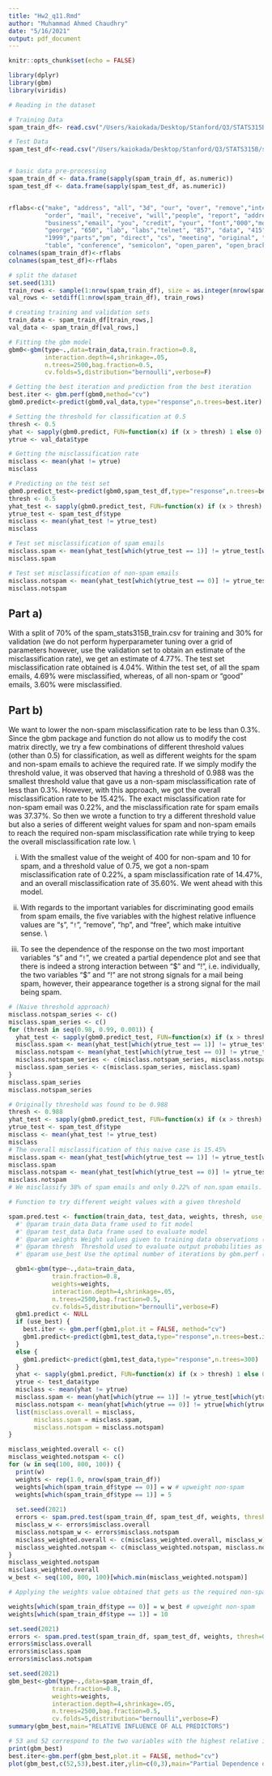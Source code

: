 ```yaml
---
title: "Hw2_q11.Rmd"
author: "Muhammad Ahmed Chaudhry"
date: "5/16/2021"
output: pdf_document
---
```


```r
knitr::opts_chunk$set(echo = FALSE)

library(dplyr)
library(gbm)
library(viridis)

```


```r
# Reading in the dataset

# Training Data
spam_train_df<- read.csv("/Users/kaiokada/Desktop/Stanford/Q3/STATS315B/spam_stats315B_train.csv", header = FALSE)

# Test Data
spam_test_df<-read.csv("/Users/kaiokada/Desktop/Stanford/Q3/STATS315B/spam_stats315B_test.csv", header=FALSE)


# basic data pre-processing
spam_train_df <- data.frame(sapply(spam_train_df, as.numeric))
spam_test_df <- data.frame(sapply(spam_test_df, as.numeric))


rflabs<-c("make", "address", "all", "3d", "our", "over", "remove","internet",
          "order", "mail", "receive", "will","people", "report", "addresses","free", 
          "business","email", "you", "credit", "your", "font","000","money","hp", "hpl", 
          "george", "650", "lab", "labs","telnet", "857", "data", "415", "85", "technology", 
          "1999","parts","pm", "direct", "cs", "meeting", "original", "project","re","edu", 
          "table", "conference", "semicolon", "open_paren", "open_bracket", "exclamation_pt", "dollar_sign", "#","CAPAVE", "CAPMAX", "CAPTOT","type")
colnames(spam_train_df)<-rflabs
colnames(spam_test_df)<-rflabs

```


```r
# split the dataset
set.seed(131)
train_rows <- sample(1:nrow(spam_train_df), size = as.integer(nrow(spam_train_df) * 0.7)) # 70% training
val_rows <- setdiff(1:nrow(spam_train_df), train_rows)

# creating training and validation sets
train_data <- spam_train_df[train_rows,]
val_data <- spam_train_df[val_rows,]

# Fitting the gbm model
gbm0<-gbm(type~.,data=train_data,train.fraction=0.8,
          interaction.depth=4,shrinkage=.05,
          n.trees=2500,bag.fraction=0.5,
          cv.folds=5,distribution="bernoulli",verbose=F)

# Getting the best iteration and prediction from the best iteration
best.iter <- gbm.perf(gbm0,method="cv")
gbm0.predict<-predict(gbm0,val_data,type="response",n.trees=best.iter)

# Setting the threshold for classification at 0.5
thresh <- 0.5
yhat <- sapply(gbm0.predict, FUN=function(x) if (x > thresh) 1 else 0)
ytrue <- val_data$type

# Getting the misclassification rate
misclass <- mean(yhat != ytrue)
misclass

# Predicting on the test set
gbm0.predict_test<-predict(gbm0,spam_test_df,type="response",n.trees=best.iter)
thresh <- 0.5
yhat_test <- sapply(gbm0.predict_test, FUN=function(x) if (x > thresh) 1 else 0)
ytrue_test <- spam_test_df$type
misclass <- mean(yhat_test != ytrue_test)
misclass

# Test set misclassification of spam emails
misclass.spam <- mean(yhat_test[which(ytrue_test == 1)] != ytrue_test[which(ytrue_test == 1)])
misclass.spam

# Test set misclassification of non-spam emails
misclass.notspam <- mean(yhat_test[which(ytrue_test == 0)] != ytrue_test[which(ytrue_test == 0)])
misclass.notspam
```

## Part a)
With a split of 70% of the spam_stats315B_train.csv for training and 30% for validation (we do not perform hyperparameter tuning over a grid of parameters however, use the validation set to obtain an estimate of the misclassification rate), we get an estimate of $4.77 \%$.  The test set misclassification rate obtained is $4.04 \%$. Within the test set, of all the spam emails, $4.69 \%$ were misclassified, whereas, of all non-spam or "good" emails, $3.60\%$ were misclassified. 


## Part b)
We want to lower the non-spam misclassification rate to be less than $0.3\%$. Since the gbm package and function do not allow us to modify the cost matrix directly, we try a few combinations of different threshold values (other than 0.5) for classification, as well as different weights for the spam and non-spam emails to achieve the required rate. If we simply modify the threshold value, it was observed that having a threshold of $0.988$ was the smallest threshold value that gave us a non-spam misclassification rate of less than $0.3\%$. However, with this approach, we got the overall misclassification rate to be $15.42\%$. The exact misclassification rate for non-spam email was $0.22\%$, and the misclassification rate for spam emails was $37.37\%$. So then we wrote a function to try a different threshold value but also a series of different weight values for spam and non-spam emails to reach the required non-spam misclassification rate while trying to keep the overall misclassification rate low. \\

i) With the smallest value of the weight of $400$ for non-spam and $10$ for spam, and a threshold value of $0.75$, we got a non-spam misclassification rate of $0.22\%$, a spam misclassification rate of $14.47\%$, and an overall misclassification rate of $35.60 \%$. We went ahead with this model. 

ii) With regards to the important variables for discriminating good emails from spam emails, the five variables with the highest relative influence values are "`$`", "`!`", "remove", "hp", and "free", which make intuitive sense. \\

iii) To see the dependence of the response on the two most important variables "`$`" and "`!`", we created a partial dependence plot and see that there is indeed a strong interaction between "\$" and "!", i.e. individually, the two variables "\$" and "!" are not strong signals for a mail being spam, however, their appearance together is a strong signal for the mail being spam. 


```r
# (Naive threshold approach)
misclass.notspam_series <- c()
misclass.spam_series <- c()
for (thresh in seq(0.98, 0.99, 0.001)) {
  yhat_test <- sapply(gbm0.predict_test, FUN=function(x) if (x > thresh) 1 else 0)
  misclass.spam <- mean(yhat_test[which(ytrue_test == 1)] != ytrue_test[which(ytrue_test == 1)])
  misclass.notspam <- mean(yhat_test[which(ytrue_test == 0)] != ytrue_test[which(ytrue_test == 0)])
  misclass.notspam_series <- c(misclass.notspam_series, misclass.notspam)
  misclass.spam_series <- c(misclass.spam_series, misclass.spam)
}
misclass.spam_series
misclass.notspam_series

# Originally threshold was found to be 0.988
thresh <- 0.988
yhat_test <- sapply(gbm0.predict_test, FUN=function(x) if (x > thresh) 1 else 0)
ytrue_test <- spam_test_df$type
misclass <- mean(yhat_test != ytrue_test)
misclass
# The overall misclassification of this naive case is 15.45%
misclass.spam <- mean(yhat_test[which(ytrue_test == 1)] != ytrue_test[which(ytrue_test == 1)])
misclass.spam
misclass.notspam <- mean(yhat_test[which(ytrue_test == 0)] != ytrue_test[which(ytrue_test == 0)])
misclass.notspam
# We misclassify 38% of spam emails and only 0.22% of non.spam emails. 

```

```r

# Function to try different weight values with a given threshold

spam.pred.test <- function(train_data, test_data, weights, thresh, use_best = TRUE) {
  #' @param train_data Data frame used to fit model
  #' @param test_data Data frame used to evaluate model
  #' @param weights Weight values given to training data observations (must have same length)
  #' @param thresh  Threshold used to evaluate output probabilities as spam, not spam
  #' @param use_best Use the optimal number of iterations by gbm.perf (cv)

  gbm1<-gbm(type~.,data=train_data,
            train.fraction=0.8,
            weights=weights,
            interaction.depth=4,shrinkage=.05,
            n.trees=2500,bag.fraction=0.5,
            cv.folds=5,distribution="bernoulli",verbose=F)
  gbm1.predict <- NULL
  if (use_best) {
    best.iter <- gbm.perf(gbm1,plot.it = FALSE, method="cv")
    gbm1.predict<-predict(gbm1,test_data,type="response",n.trees=best.iter)
  }
  else {
    gbm1.predict<-predict(gbm1,test_data,type="response",n.trees=300)
  }
  yhat <- sapply(gbm1.predict, FUN=function(x) if (x > thresh) 1 else 0)
  ytrue <- test_data$type
  misclass <- mean(yhat != ytrue)
  misclass.spam <- mean(yhat[which(ytrue == 1)] != ytrue_test[which(ytrue == 1)])
  misclass.notspam <- mean(yhat[which(ytrue == 0)] != ytrue[which(ytrue == 0)])
  list(misclass.overall = misclass, 
       misclass.spam = misclass.spam, 
       misclass.notspam = misclass.notspam)
}


```


```r

misclass_weighted.overall <- c()
misclass_weighted.notspam <- c()
for (w in seq(100, 800, 100)) {
  print(w)
  weights <- rep(1.0, nrow(spam_train_df))
  weights[which(spam_train_df$type == 0)] = w # upweight non-spam
  weights[which(spam_train_df$type == 1)] = 5
  
  set.seed(2021)
  errors <- spam.pred.test(spam_train_df, spam_test_df, weights, thresh=0.75)
  misclass_w <- errors$misclass.overall
  misclass.notspam_w <- errors$misclass.notspam
  misclass_weighted.overall <- c(misclass_weighted.overall, misclass_w)
  misclass_weighted.notspam <- c(misclass_weighted.notspam, misclass.notspam_w)
}
misclass_weighted.notspam
misclass_weighted.overall 
w_best <- seq(100, 800, 100)[which.min(misclass_weighted.notspam)]

```

```r

# Applying the weights value obtained that gets us the required non-spam misclassification rate

weights[which(spam_train_df$type == 0)] = w_best # upweight non-spam
weights[which(spam_train_df$type == 1)] = 10

set.seed(2021)
errors <- spam.pred.test(spam_train_df, spam_test_df, weights, thresh=0.75)
errors$misclass.overall
errors$misclass.spam
errors$misclass.notspam
```


```r
set.seed(2021)
gbm_best<-gbm(type~.,data=spam_train_df,
            train.fraction=0.8,
            weights=weights,
            interaction.depth=4,shrinkage=.05,
            n.trees=2500,bag.fraction=0.5,
            cv.folds=5,distribution="bernoulli",verbose=F)
summary(gbm_best,main="RELATIVE INFLUENCE OF ALL PREDICTORS")
```


```r
# 53 and 52 correspond to the two variables with the highest relative influence values
print(gbm_best)
best.iter<-gbm.perf(gbm_best,plot.it = FALSE, method="cv")
plot(gbm_best,c(52,53),best.iter,ylim=c(0,3),main="Partial Dependence on '!' and '$'")

```

